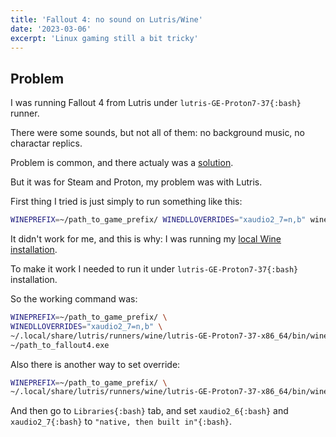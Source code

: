 ```yaml
---
title: 'Fallout 4: no sound on Lutris/Wine'
date: '2023-03-06'
excerpt: 'Linux gaming still a bit tricky'
---
```


## Problem

I was running Fallout 4 from Lutris under `lutris-GE-Proton7-37{:bash}` runner.

There were some sounds, but not all of them: no background music, no charactar replics.

Problem is common, and there actualy was a
[solution](https://www.reddit.com/r/SteamPlay/comments/jf3ndq/comment/g9iofke/?utm_source=share&utm_medium=web2x&context=3).

But it was for Steam and Proton, my problem was with Lutris.

First thing I tried is just simply to run something like this:

```bash
WINEPREFIX=~/path_to_game_prefix/ WINEDLLOVERRIDES="xaudio2_7=n,b" wine ~/path_to_fallout4.exe
```

It didn't work for me, and this is why: I was running my <u>local Wine installation</u>.

To make it work I needed to run it under `lutris-GE-Proton7-37{:bash}` installation.

So the working command was:

```bash
WINEPREFIX=~/path_to_game_prefix/ \
WINEDLLOVERRIDES="xaudio2_7=n,b" \
~/.local/share/lutris/runners/wine/lutris-GE-Proton7-37-x86_64/bin/wine \
~/path_to_fallout4.exe
```

Also there is another way to set override:

```bash
WINEPREFIX=~/path_to_game_prefix/ \
~/.local/share/lutris/runners/wine/lutris-GE-Proton7-37-x86_64/bin/winecfg
```

And then go to `Libraries{:bash}` tab, and set `xaudio2_6{:bash}` and `xaudio2_7{:bash}` to `"native, then built in"{:bash}`.
